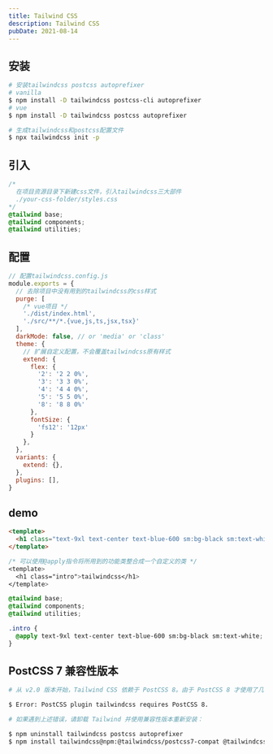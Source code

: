 ```yaml
---
title: Tailwind CSS
description: Tailwind CSS
pubDate: 2021-08-14
---
```


## 安装

```bash
# 安装tailwindcss postcss autoprefixer
# vanilla
$ npm install -D tailwindcss postcss-cli autoprefixer
# vue
$ npm install -D tailwindcss postcss autoprefixer
```

```bash
# 生成tailwindcss和postcss配置文件
$ npx tailwindcss init -p
```

## 引入

```css
/*  
  在项目资源目录下新建css文件，引入tailwindcss三大部件
  ./your-css-folder/styles.css
*/
@tailwind base;
@tailwind components;
@tailwind utilities;
```

## 配置

```js
// 配置tailwindcss.config.js
module.exports = {
  // 去除项目中没有用到的tailwindcss的css样式
  purge: [
    /* vue项目 */
    './dist/index.html',
    './src/**/*.{vue,js,ts,jsx,tsx}'
  ],
  darkMode: false, // or 'media' or 'class'
  theme: {
    // 扩展自定义配置，不会覆盖tailwindcss原有样式
    extend: {
      flex: {
        '2': '2 2 0%',
        '3': '3 3 0%',
        '4': '4 4 0%',
        '5': '5 5 0%',
        '8': '8 8 0%'
      },
      fontSize: {
        'fs12': '12px'
      }
    },
  },
  variants: {
    extend: {},
  },
  plugins: [],
}
```

## demo

```html
<template>
  <h1 class="text-9xl text-center text-blue-600 sm:bg-black sm:text-white">tailwindcss</h1>
</template>
```

```css
/* 可以使用@apply指令将所用到的功能类整合成一个自定义的类 */
<template>
  <h1 class="intro">tailwindcss</h1>
</template>

@tailwind base;
@tailwind components;
@tailwind utilities;

.intro {
  @apply text-9xl text-center text-blue-600 sm:bg-black sm:text-white;
}
```

## PostCSS 7 兼容性版本

```bash
# 从 v2.0 版本开始，Tailwind CSS 依赖于 PostCSS 8。由于 PostCSS 8 才使用了几个月，因此生态系统中的许多其他工具尚未更新，这意味着在安装 Tailwind，并尝试编译 CSS 时，您可能会在终端中看到这样的错误：

$ Error: PostCSS plugin tailwindcss requires PostCSS 8.
```

```bash
# 如果遇到上述错误，请卸载 Tailwind 并使用兼容性版本重新安装：

$ npm uninstall tailwindcss postcss autoprefixer
$ npm install tailwindcss@npm:@tailwindcss/postcss7-compat @tailwindcss/postcss7-compat postcss@^7 autoprefixer@^9
```